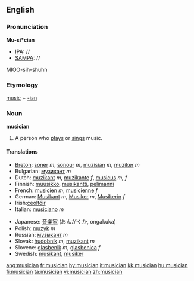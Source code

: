 ==English==

===Pronunciation===

'''Mu-si*cian'''
*[[IPA]]: //
*[[SAMPA]]: //
MIOO-sih-shuhn
===Etymology===

[[music]] + [[-ian]]

===Noun===
'''musician'''

#A person who [[play]]s or [[sing]]s music.

====Translations====
{{top}}
*[[Breton]]: [[soner]] ''m'', [[sonour]] ''m'', [[muzisian]] ''m'', [[muziker]] ''m''
*Bulgarian: [[музикант]] ''m''
*Dutch: [[muzikant]] ''m'', [[muzikante]] ''f'', [[musicus]] ''m, f''
*Finnish: [[muusikko]], [[musikantti]], [[pelimanni]]
*French: [[musicien]] ''m'', [[musicienne]] ''f''
*German: [[Musikant]] ''m'', [[Musiker]] ''m'', [[Musikerin]] ''f''
*Irish:[[ceoltóir]]
*Italian: [[musiciano]] ''m''
{{mid}}
*Japanese: [[音楽家]] (おんがくか, ongakuka)
*Polish: [[muzyk]] ''m''
*Russian: [[музыкант]] ''m''
*Slovak: [[hudobník]] ''m'', [[muzikant]] ''m''
*Slovene: [[glasbenik]] ''m'', [[glasbenica]] ''f''
*Swedish: [[musikant]], [[musiker]]
{{bottom}}

[[ang:musician]]
[[fr:musician]]
[[hy:musician]]
[[it:musician]]
[[kk:musician]]
[[hu:musician]]
[[fi:musician]]
[[ta:musician]]
[[vi:musician]]
[[zh:musician]]